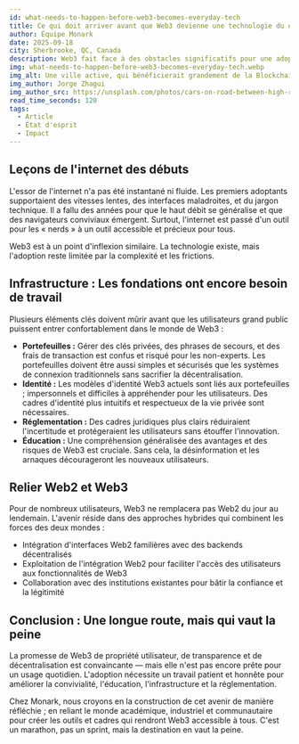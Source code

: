 ```yaml
---
id: what-needs-to-happen-before-web3-becomes-everyday-tech
title: Ce qui doit arriver avant que Web3 devienne une technologie du quotidien
author: Équipe Monark
date: 2025-09-18
city: Sherbrooke, QC, Canada
description: Web3 fait face à des obstacles significatifs pour une adoption massive, notamment des expériences utilisateur complexes, un manque de réglementations claires et la nécessité de meilleures ressources éducatives. Comme l'internet des débuts, il nécessite des améliorations dans son infrastructure—en particulier les portefeuilles et les systèmes d'identité—pour devenir plus convivial.
img: what-needs-to-happen-before-web3-becomes-everyday-tech.webp
img_alt: Une ville active, qui bénéficierait grandement de la Blockchain
img_author: Jorge Zhagui
img_author_src: https://unsplash.com/photos/cars-on-road-between-high-rise-buildings-during-daytime-VYLwdMhhKS0
read_time_seconds: 120
tags:
  - Article
  - État d'esprit
  - Impact
---
```


## Leçons de l'internet des débuts

L'essor de l'internet n'a pas été instantané ni fluide. Les premiers adoptants supportaient des vitesses lentes, des interfaces maladroites, et du jargon technique. Il a fallu des années pour que le haut débit se généralise et que des navigateurs conviviaux émergent. Surtout, l'internet est passé d'un outil pour les « nerds » à un outil accessible et précieux pour tous.

Web3 est à un point d'inflexion similaire. La technologie existe, mais l'adoption reste limitée par la complexité et les frictions.

## Infrastructure : Les fondations ont encore besoin de travail

Plusieurs éléments clés doivent mûrir avant que les utilisateurs grand public puissent entrer confortablement dans le monde de Web3 :

- **Portefeuilles :** Gérer des clés privées, des phrases de secours, et des frais de transaction est confus et risqué pour les non-experts. Les portefeuilles doivent être aussi simples et sécurisés que les systèmes de connexion traditionnels sans sacrifier la décentralisation.
- **Identité :** Les modèles d'identité Web3 actuels sont liés aux portefeuilles ; impersonnels et difficiles à appréhender pour les utilisateurs. Des cadres d'identité plus intuitifs et respectueux de la vie privée sont nécessaires.
- **Réglementation :** Des cadres juridiques plus clairs réduiraient l'incertitude et protégeraient les utilisateurs sans étouffer l'innovation.
- **Éducation :** Une compréhension généralisée des avantages et des risques de Web3 est cruciale. Sans cela, la désinformation et les arnaques décourageront les nouveaux utilisateurs.

## Relier Web2 et Web3

Pour de nombreux utilisateurs, Web3 ne remplacera pas Web2 du jour au lendemain. L'avenir réside dans des approches hybrides qui combinent les forces des deux mondes :

- Intégration d'interfaces Web2 familières avec des backends décentralisés
- Exploitation de l'intégration Web2 pour faciliter l'accès des utilisateurs aux fonctionnalités de Web3
- Collaboration avec des institutions existantes pour bâtir la confiance et la légitimité

## Conclusion : Une longue route, mais qui vaut la peine

La promesse de Web3 de propriété utilisateur, de transparence et de décentralisation est convaincante — mais elle n'est pas encore prête pour un usage quotidien. L'adoption nécessite un travail patient et honnête pour améliorer la convivialité, l'éducation, l'infrastructure et la réglementation.

Chez Monark, nous croyons en la construction de cet avenir de manière réfléchie ; en reliant le monde académique, industriel et communautaire pour créer les outils et cadres qui rendront Web3 accessible à tous. C'est un marathon, pas un sprint, mais la destination en vaut la peine.